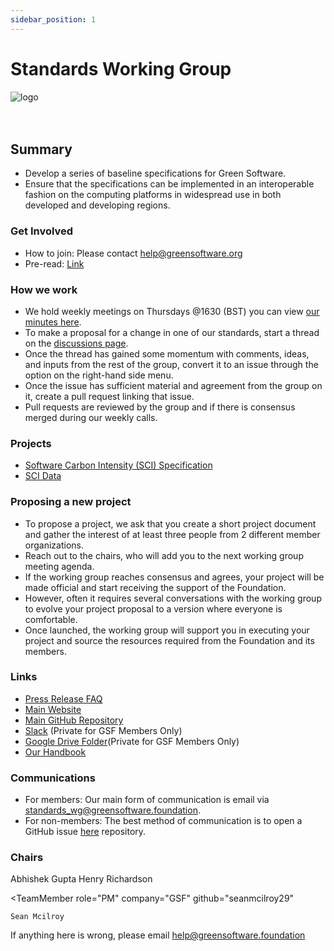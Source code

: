 ```yaml
---
sidebar_position: 1
---
```



# Standards Working Group

<div class="intro-logo">
  <img src="/img/logo.svg" alt="logo" />
</div>
<br />
<br />

## Summary

- Develop a series of baseline specifications for Green Software.
- Ensure that the specifications can be implemented in an interoperable fashion on the computing platforms in widespread use in both developed and developing regions.

### Get Involved

- How to join: Please contact help@greensoftware.org
- Pre-read: [Link](https://github.com/Green-Software-Foundation/software_carbon_intensity)

### How we work

- We hold weekly meetings on Thursdays @1630 (BST) you can view [our minutes here](https://github.com/Green-Software-Foundation/standards-wg/issues?q=is%3Aopen+is%3Aissue+label%3AAgenda%2FMinutes).
- To make a proposal for a change in one of our standards, start a thread on the [discussions page](https://github.com/Green-Software-Foundation/standards-wg/discussions/landing).
- Once the thread has gained some momentum with comments, ideas, and inputs from the rest of the group, convert it to an issue through the option on the right-hand side menu.
- Once the issue has sufficient material and agreement from the group on it, create a pull request linking that issue.
- Pull requests are reviewed by the group and if there is consensus merged during our weekly calls.

### Projects

- [Software Carbon Intensity (SCI) Specification](https://greensoftware.foundation/projects/software-carbon-intensity-sci-specification)
- [SCI Data](https://sci-data.greensoftware.foundation/)

### Proposing a new project

- To propose a project, we ask that you create a short project document and gather the interest of at least three people from 2 different member organizations.
- Reach out to the chairs, who will add you to the next working group meeting agenda.
- If the working group reaches consensus and agrees, your project will be made official and start receiving the support of the Foundation.
- However, often it requires several conversations with the working group to evolve your project proposal to a version where everyone is comfortable.
- Once launched, the working group will support you in executing your project and source the resources required from the Foundation and its members.

### Links

- [Press Release FAQ](https://github.com/Green-Software-Foundation/pr-faqs/blob/main/live/green-software-principles.pr-faq.md)
- [Main Website](https://standards.greensoftware.foundation/)
- [Main GitHub Repository](https://github.com/Green-Software-Foundation/standards_wg)
- [Slack](https://greensoftwarefdn.slack.com/archives/C027QDQSA8M) (Private for GSF Members Only)
- [Google Drive Folder](https://drive.google.com/drive/folders/1YKwvDw4PMI7LAd7mhdqQ2Xwa7RW8iUHk?usp=sharing)(Private for GSF Members Only)
- [Our Handbook](https://handbook.greensoftware.foundation/)

### Communications

- For members: Our main form of communication is email via standards_wg@greensoftware.foundation.
- For non-members: The best method of communication is to open a GitHub issue [here](https://github.com/Green-Software-Foundation/standards-wg/issues) repository.

### Chairs

<TeamMembers>
  <TeamMember
    role="Responsible AI"
    company="BCG"
    github="atg-abhishek"
    twitter="atg_abhishek"
    linkedin="abhishekguptamcgill"
  >
    Abhishek Gupta
  </TeamMember>
  <TeamMember role="Senior Analyst" company="WattTime" github="Henry-WattTime">
    Henry Richardson
  </TeamMember>
</TeamMembers>

<TeamMember
    role="PM"
    company="GSF"
    github="seanmcilroy29"
  >
    Sean Mcilroy
  </TeamMember>

</TeamMembers>

If anything here is wrong, please email help@greensoftware.foundation
